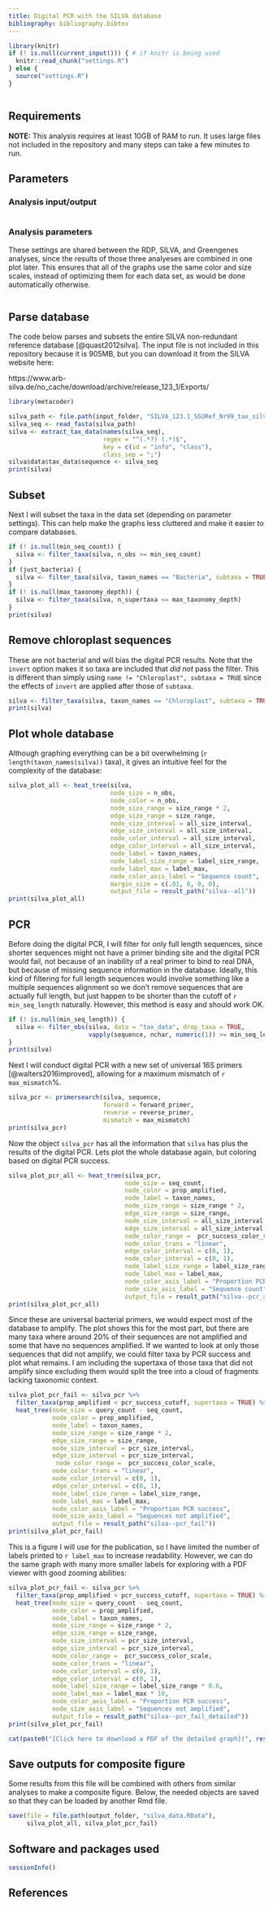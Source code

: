 ```yaml
---
title: Digital PCR with the SILVA database
bibliography: bibliography.bibtex
---
```


```r
library(knitr)
if (! is.null(current_input())) { # if knitr is being used
  knitr::read_chunk("settings.R")
} else {
  source("settings.R")
}
```

```r
```

## Requirements 

**NOTE:** This analysis requires at least 10GB of RAM to run.
It uses large files not included in the repository and many steps can take a few minutes to run. 

## Parameters

### Analysis input/output

```r
```

### Analysis parameters

These settings are shared between the RDP, SILVA, and Greengenes analyses, since the results of those three analyeses are combined in one plot later. 
This ensures that all of the graphs use the same color and size scales, instead of optimizing them for each data set, as would be done automatically otherwise.

```r
```


## Parse database

The code below parses and subsets the entire SILVA non-redundant reference database [@quast2012silva].
The input file is not included in this repository because it is 905MB, but you can download it from the SILVA website here: 

https://www.arb-silva.de/no_cache/download/archive/release_123_1/Exports/

```r
library(metacoder)
```


```r
silva_path <- file.path(input_folder, "SILVA_123.1_SSURef_Nr99_tax_silva.fasta")
silva_seq <- read_fasta(silva_path)
silva <- extract_tax_data(names(silva_seq), 
                          regex = "^(.*?) (.*)$",
                          key = c(id = "info", "class"),
                          class_sep = ";")
silva$data$tax_data$sequence <- silva_seq
print(silva)
```


## Subset

Next I will subset the taxa in the data set (depending on parameter settings). 
This can help make the graphs less cluttered and make it easier to compare databases.


```r
if (! is.null(min_seq_count)) {
  silva <- filter_taxa(silva, n_obs >= min_seq_count)
}
if (just_bacteria) {
  silva <- filter_taxa(silva, taxon_names == "Bacteria", subtaxa = TRUE)
}
if (! is.null(max_taxonomy_depth)) {
  silva <- filter_taxa(silva, n_supertaxa <= max_taxonomy_depth)
}
print(silva)
```


## Remove chloroplast sequences

These are not bacterial and will bias the digital PCR results.
Note that the `invert` option makes it so taxa are included that *did not* pass the filter. 
This is different than simply using `name != "Chloroplast", subtaxa = TRUE` since the effects of `invert` are applied after those of `subtaxa`.

```r
silva <- filter_taxa(silva, taxon_names == "Chloroplast", subtaxa = TRUE, invert = TRUE)
print(silva)
```


## Plot whole database

Although graphing everything can be a bit overwhelming (`r length(taxon_names(silva))` taxa), it gives an intuitive feel for the complexity of the database:

```r
silva_plot_all <- heat_tree(silva,
                            node_size = n_obs,
                            node_color = n_obs,
                            node_size_range = size_range * 2,
                            edge_size_range = size_range,
                            node_size_interval = all_size_interval,
                            edge_size_interval = all_size_interval,
                            node_color_interval = all_size_interval,
                            edge_color_interval = all_size_interval,
                            node_label = taxon_names,
                            node_label_size_range = label_size_range,
                            node_label_max = label_max,
                            node_color_axis_label = "Sequence count",
                            margin_size = c(.01, 0, 0, 0),
                            output_file = result_path("silva--all"))
print(silva_plot_all)
```


## PCR

Before doing the digital PCR, I will filter for only full length sequences, since shorter sequences might not have a primer binding site and the digital PCR would fail, not because of an inability of a real primer to bind to real DNA, but because of missing sequence information in the database. 
Ideally, this kind of filtering for full length sequences would involve something like a multiple sequences alignment so we don't remove sequences that are actually full length, but just happen to be shorter than the cutoff of `r min_seq_length` naturally.
However, this method is easy and should work OK.

```r
if (! is.null(min_seq_length)) {
  silva <- filter_obs(silva, data = "tax_data", drop_taxa = TRUE,
                      vapply(sequence, nchar, numeric(1)) >= min_seq_length)
}
print(silva)
```

Next I will conduct digital PCR with a new set of universal 16S primers [@walters2016improved], allowing for a maximum mismatch of `r max_mismatch`%.

```r
silva_pcr <- primersearch(silva, sequence,
                          forward = forward_primer,
                          reverse = reverse_primer,
                          mismatch = max_mismatch)
print(silva_pcr)
```

Now the object `silva_pcr` has all the information that `silva` has plus the results of the digital PCR.
Lets plot the whole database again, but coloring based on digital PCR success.

```r
silva_plot_pcr_all <- heat_tree(silva_pcr,
                                node_size = seq_count,
                                node_color = prop_amplified,
                                node_label = taxon_names,
                                node_size_range = size_range * 2,
                                edge_size_range = size_range,
                                node_size_interval = all_size_interval,
                                edge_size_interval = all_size_interval,
                                node_color_range =  pcr_success_color_scale,
                                node_color_trans = "linear",
                                edge_color_interval = c(0, 1),
                                node_color_interval = c(0, 1),
                                node_label_size_range = label_size_range,
                                node_label_max = label_max,
                                node_color_axis_label = "Proportion PCR success",
                                node_size_axis_label = "Sequence count",
                                output_file = result_path("silva--pcr_all"))
print(silva_plot_pcr_all)
```

Since these are universal bacterial primers, we would expect most of the database to amplify.
The plot shows this for the most part, but there are many taxa where around 20% of their sequences are not amplified and some that have no sequences amplified.
If we wanted to look at only those sequences that did not amplify, we could filter taxa by PCR success and plot what remains. 
I am including the supertaxa of those taxa that did not amplify since excluding them would split the tree into a cloud of fragments lacking taxonomic context.

```r
silva_plot_pcr_fail <- silva_pcr %>%
  filter_taxa(prop_amplified < pcr_success_cutoff, supertaxa = TRUE) %>%
  heat_tree(node_size = query_count - seq_count,
            node_color = prop_amplified,
            node_label = taxon_names,
            node_size_range = size_range * 2,
            edge_size_range = size_range,
            node_size_interval = pcr_size_interval,
            edge_size_interval = pcr_size_interval,
             node_color_range =  pcr_success_color_scale,
            node_color_trans = "linear",
            node_color_interval = c(0, 1),
            edge_color_interval = c(0, 1),
            node_label_size_range = label_size_range,
            node_label_max = label_max,
            node_color_axis_label = "Proportion PCR success",
            node_size_axis_label = "Sequences not amplified",
            output_file = result_path("silva--pcr_fail"))
print(silva_plot_pcr_fail)
```

This is a figure I will use for the publication, so I have limited the number of labels printed to `r label_max` to increase readability. 
However, we can do the same graph with many more smaller labels for exploring with a PDF viewer with good zooming abilities:

```r
silva_plot_pcr_fail <- silva_pcr %>%
  filter_taxa(prop_amplified < pcr_success_cutoff, supertaxa = TRUE) %>%
  heat_tree(node_size = query_count - seq_count,
            node_color = prop_amplified,
            node_label = taxon_names,
            node_size_range = size_range * 2,
            edge_size_range = size_range,
            node_size_interval = pcr_size_interval,
            edge_size_interval = pcr_size_interval,
            node_color_range =  pcr_success_color_scale,
            node_color_trans = "linear",
            node_color_interval = c(0, 1),
            edge_color_interval = c(0, 1),
            node_label_size_range = label_size_range * 0.6,
            node_label_max = label_max * 10,
            node_color_axis_label = "Proportion PCR success",
            node_size_axis_label = "Sequences not amplified",
            output_file = result_path("silva--pcr_fail_detailed"))
print(silva_plot_pcr_fail)
```

```r
cat(paste0("[Click here to download a PDF of the detailed graph](", result_path("silva--pcr_fail_detailed"), ")"))
```


## Save outputs for composite figure

Some results from this file will be combined with others from similar analyses to make a composite figure.
Below, the needed objects are saved so that they can be loaded by another Rmd file.

```r
save(file = file.path(output_folder, "silva_data.RData"),
     silva_plot_all, silva_plot_pcr_fail)
```

## Software and packages used

```r
sessionInfo()
```

## References